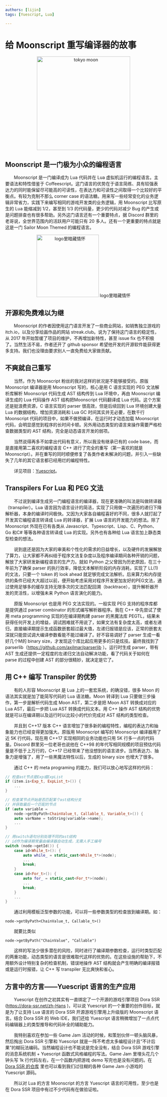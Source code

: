```yaml
---
authors: [lijin]
tags: [Yuescript, Lua]

---
```



# 给 Moonscript 重写编译器的故事

<p align="center">
  <img src='/zh-hans/img/tokyo-moon.jpg' alt="tokyo moon" height="300px"/>
</p>

## Moonscript 是一门极为小众的编程语言

&emsp;&emsp;Moonscript 是一门编译成为 Lua 代码并在 Lua 虚拟机运行的编程语言。主要语法和特性借鉴于 Coffeescript。这门语言的优势在于语言简练、具有较强表达力的同时能保留尽可能高的可读性，在表达力和可读性之间取得一个比较好的平衡点。有较为克制不那么 corner case 的语法糖。用来写一些经常变化的业务逻辑非常省力，实践下来编写相同的游戏开发类的业务逻辑，用 Moonscript 比写原生的 Lua 能缩减到 1/2，甚至到 1/3 的代码量，更少的代码对减少 Bug 的产生或是问题排查也有很多帮助。另外这门语言还有一个重要特点，据 Discord 群里的老哥说，全世界范围内的活跃用户可能只有 20 多人。还有一个更重要的特点就是这是一门 Sailor Moon Themed 的编程语言。

<p align="center">
  <img src='/zh-hans/img/moonscript.png' alt="logo里暗藏情怀" height="200px"/>
   logo里暗藏情怀
</p>

## 开源和免费难以为继

&emsp;&emsp;Moonscript 的作者因使用这门语言开发了一些商业网站，如销售独立游戏的 itch.io，以及分享绘画作品的网站 streak.club。说为了保持这门语言的稳定性，从 2017 年开始暂缓了项目的维护，不再增加新特性，甚至 issue fix 也不积极了。当然生活不易，作者还开了 github sponsor 希望他开发的开源软件能获得更多支持。我们也没理由要求别人一直免费给大家做贡献。

## 不爽就自己重写

&emsp;&emsp;当然，作为 Moonscript 粉丝的我对这样的状况是不能够接受的。原版 Moonscript 编译器是用 Moonscript 写的，核心是用 C 语言实现的 PEG 文法解析库解析 Moonscript 代码生成 AST 结构传到 Lua 环境中，再由 Moonscript 编译生成的 Lua 代码操作 AST 结构把Moonscript 代码翻译成 Lua 代码。这个方案还是挺浪费资源，C 语言实现的 parser 很高效，但是后续回到 Lua 环境创建大量 Lua 的数据结构，增加资源消耗和 Lua GC 时间其实并无必要，在数千行 Moonscript 代码的项目中，如果不做预编译，在运行时才动态加载 Moonscript 代码，会明显感觉到程序的长时间卡顿。另外用动态类型的语言来操作需要严格检查数据类型的 AST 结构，完全是动态语言开发的弱项。

&emsp;&emsp;当然说得再多不如拿出代码有意义，所以我没有继承已有的 code base，而是直接用第二喜欢的编程语言 C++ 进行了完全的重写（第一喜欢的就是 Moonscript）。并在重写的同时顺便修复了各类作者未解决的问题，并引入一些缺失了几年的其它语言都已经用烂的编程特性。

&emsp;&emsp;详见项目：[Yuescript](https://yuescript.org/zh)。

## Transpilers For Lua 和 PEG 文法

&emsp;&emsp;不过说到编译生成另一门编程语言的编译器，现在更准确的叫法是叫做转译器（transpiler）。Lua 语言因为语言设计的简洁，实现了只用做一次遍历的递归下降解析器，本身的编译时间极快。又因为大家各自编程喜好的不同，很多人就打起了开发其它编程语言转译成 Lua 的转译器，扩展 Lua 语言的开发能力的想法。除了 Moonscript 外现在已有各类从 Javascript、Typescript、Lisp、C、Python、Go 和C# 等等各种语言转译成 Lua 的实现。另外也有各种给 Lua 语言加上静态类型检查的想法。

&emsp;&emsp;说到底还是因为大家的审美和个性化的需求的日益增长，以及硬件的发展解放了算力，让大家都不再纠结于程序文法复杂度以及程序编译期间各种开销的问题，解放了大家研发新编程语言的生产力。就如 Python 之父曾因为历史原因，在三十年前为了确保 parser 的执行效率，降低文本解析阶段的内存消耗，实现了 LL(1) 的文法，只要一个 token 的 look ahead 就足够完成文法解析。后来算力和内存提供的条件已经大大超过以前，便开始考虑采用对程序开发更加友好的PEG文法，通过使用足够多的缓存支持无限多次的文法匹配回溯（backtrace），提升解析器开发的灵活性，以增强未来 Python 语言演化的能力。

&emsp;&emsp;原版 Moonscript 也是用 PEG 文法实现的。一般实现 PEG 支持的程序库都是提供通过 parser combinator 的形式编写解析器程序。我在 C++ 中先尝试了使用 meta programming 实现的在编译期构建 parser 的黑魔法库 PEGTL，结果未获得任何开发上的增益，调试困难就不用说了，如果文法有复杂度太高，或者左递归，直接编译期提示生成函数嵌套超过最大值，左递归报错是应该，正常的嵌套太深就只能尝试调大编译参数看能不能过编译了。好不容易调好了 parser 生成一看好几个M的 binary size，才发现这个库比起应用更多的只是炫技。最终我找到了 parserlib（https://github.com/axilmar/parserlib ）。运行时生成 parser，带有 AST 生成还提供一定程度的左递归文法自动解决功能，看了代码关于如何在 parse 的过程中创建 AST 的部分很精妙，就决定是它了。

## 用 C++ 编写 Transpiler 的优势

&emsp;&emsp;有的人形容 Moonscript 是 Lua 上的一套宏系统，的确没错，很多 Moon 的语法其实就是加了能简写代码的 Lua 语法糖。Moon 转译到 Lua 只要做三步操作，第一步是解析代码生成 Moon AST，第二步是把 Moon AST 转换成对应的 Lua AST，最后一步把 Lua AST 转换成代码文本。用 C++ 操作 AST 结构的优势就是可以在编译期以及运行时以比较小的代价完成对 AST 结构的类型检查。

&emsp;&emsp;并且到 C++17 版本 C++ 语言增加了很多新的编程特性，编程的表达力和抽象能力也已经变得更加强大。原版用 Moonscript 编写的 Moonscript 编译器用了近 5K 行代码，现在用 C++17 实现相同的业务功能也只用 5K 行多一点的代码量。Discord 群里另一位老哥也说他在 C++98 的年代写相同规模的项目预估代码量是不低于上万行的，C++17 已经带来了他没想到的语言进步。当然表达力、抽象力是增强了，用了一些黑魔法特性以后，生成的 binary size 也增大了很多。

&emsp;&emsp;通过 C++ 的 meta programing 的能力，我们可以放心地写这样的代码：

```cpp
// 检查ast节点是Exp或ExpList
if (item.is<Exp_t, ExpList_t>()) {
    ...
}

// 检查某节点开始是否匹配某个ast结构分支
// 并获取最后一个匹配的节点
if (auto variable =
    node->getByPath<ChainValue_t, Callable_t, Variable_t>()) {
    auto varName = toString(variable->name);
    ...
}

// 用switch语句分别处理不同的ast结构
// id作为编译期常量由编译器自动生成，无需人手工编号
switch (node->getId()) {
    case id<While_t>(): {
        auto while_ = static_cast<While_t*>(node);
        ...
        break;
    }
    case id<For_t>(): {
        auto for_ = static_cast<For_t*>(node);
        ...
        break;
    }
    ...
}
```

&emsp;&emsp;通过利用模板泛型参数的功能，可以将一些参数类型的检查放到编译期。如：

`node->getByPath<ChainValue_t, Callable_t>()`

&emsp;&emsp;就要比类似

`node->getByPath("ChainValue", "Callable")`

&emsp;&emsp;这样的写法少很多潜在的风险，同时进行了编译期参数检查，运行时类型匹配的两重功能，动态类型的语言是很难取代这样的优势的。在这些设施的帮助下，不用额外设计特别复杂的检查机制，错误地操作 AST 结构就会产生明确的编译报错或是运行时报错，让 C++ 写 transpiler 无比爽快和省心。 

## 方言中的方言——Yuescript 语言的生产应用

&emsp;&emsp;Yuescript 在创作之初其实有一直绑定了一个开源的游戏引擎项目 Dora SSR (https://dora-ssr.net/zh-Hans )，可以说 Yuescript 的一个重要的创作目标，就是为了让支持 Lua 语言的 Dora SSR 开源游戏引擎用上升级版的 Moonscript 语言。结合 Dora SSR 的 Web IDE，我们还给 Yuescript 语言稍微增加了一点点代码编辑器上的类型推导和代码补全的辅助能力。

&emsp;&emsp;我特别喜欢在参加一些 Game Jam 活动的时候，和策划伙伴一顿头脑风暴，然后掏出 Dora SSR 引擎和 Yuescript 就是一阵不考虑太多编程设计且“不计后果”的糊玩法编码。当然编程设计也不能说是完全没有，结合 Dora SSR 游戏引擎的消息系统机制 + Yuescript 函数式风格编程的写法。Game Jam 里埋头花几个钟头写 1k 行代码左右，在一个函数内把游戏 demo 写完也是没有问题的。在 [Dora SSR 的仓库](https://github.com/IppClub/Dora-SSR/tree/main/Assets/Script/Game) 里也可以看到我们过往糊的各种 Game Jam 小游戏的 Yuescript 源码。

&emsp;&emsp;所以对 Lua 的方言 Moonscript 的方言 Yuescript 语言的可用性，至少也是在 Dora SSR 项目中有过不少代码有在做验证啦。



